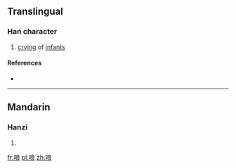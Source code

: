 ==Translingual==

===Han character===
{{Han char|rn=30|rad=口|as=07|sn=10|four=|canj=口戈日女 (RIAV)|ids=⿰[[口]][[良]]}}

# [[cry]]ing of [[infant]]s

====References====
* {{Han ref|kx=0191.050|dkj=03670|dj=0410.180|hdz=10634.100|uh=54F4|ud=21748}}

----

==Mandarin==

===Hanzi===
{{cmn-hanzi|pin=[[liàng]] ([[liang4]])|wg=liang<sup>4</sup>}}

# {{defn|lang=cmn|sort=口07}}

[[fr:哴]]
[[pl:哴]]
[[zh:哴]]